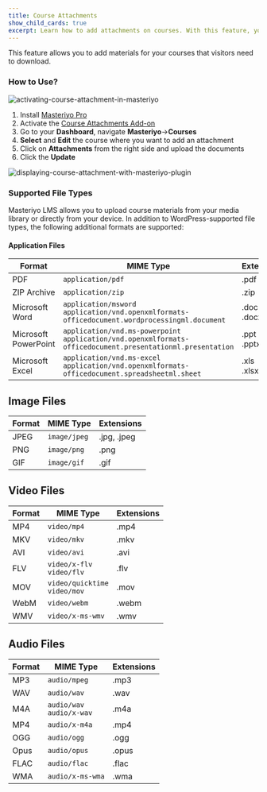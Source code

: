 ```yaml
---
title: Course Attachments
show_child_cards: true
excerpt: Learn how to add attachments on courses. With this feature, you to add materials for your courses that visitors need to download.
---
```


This feature allows you to add materials for your courses that visitors need to download.

### How to Use?

![activating-course-attachment-in-masteriyo](https://user-images.githubusercontent.com/24367265/195078870-70b64d1b-8172-4ff7-90d5-b7c4a6d3bd0d.png)

1. Install [Masteriyo Pro](https://docs.masteriyo.com/getting-started/installation#installing-masteriyo-lms-pro-version)
2. Activate the [Course Attachments Add-on](https://docs.masteriyo.com/getting-started/activate-masteriyo-addons)
3. Go to your **Dashboard**, navigate **Masteriyo**->**Courses**
4. **Select** and **Edit** the course where you want to add an attachment
5. Click on **Attachments** from the right side and upload the documents
6. Click the **Update**

![displaying-course-attachment-with-masteriyo-plugin](https://user-images.githubusercontent.com/24367265/195078918-1497a23f-66b6-4eba-83a0-ac26994095dd.png)

### Supported File Types

Masteriyo LMS allows you to upload course materials from your media library or directly from your device. In addition to WordPress-supported file types, the following additional formats are supported:

#### Application Files

| Format               | MIME Type                                                                                     | Extensions   |
|----------------------|-----------------------------------------------------------------------------------------------|--------------|
| PDF                  | `application/pdf`                                                                             | .pdf         |
| ZIP Archive          | `application/zip`                                                                             | .zip         |
| Microsoft Word       | `application/msword`<br/>`application/vnd.openxmlformats-officedocument.wordprocessingml.document` | .doc<br/>.docx |
| Microsoft PowerPoint | `application/vnd.ms-powerpoint`<br/>`application/vnd.openxmlformats-officedocument.presentationml.presentation` | .ppt<br/>.pptx |
| Microsoft Excel      | `application/vnd.ms-excel`<br/>`application/vnd.openxmlformats-officedocument.spreadsheetml.sheet`     | .xls<br/>.xlsx |

## Image Files

| Format | MIME Type     | Extensions  |
|--------|---------------|-------------|
| JPEG   | `image/jpeg`  | .jpg, .jpeg |
| PNG    | `image/png`   | .png        |
| GIF    | `image/gif`   | .gif        |


## Video Files

| Format | MIME Type | Extensions |
|--------|-----------|------------|
| MP4 | `video/mp4` | .mp4 |
| MKV | `video/mkv` | .mkv |
| AVI | `video/avi` | .avi |
| FLV | `video/x-flv`<br/>`video/flv` | .flv |
| MOV | `video/quicktime`<br/>`video/mov` | .mov |
| WebM | `video/webm` | .webm |
| WMV | `video/x-ms-wmv` | .wmv |

## Audio Files

| Format | MIME Type | Extensions |
|--------|-----------|------------|
| MP3 | `audio/mpeg` | .mp3 |
| WAV | `audio/wav` | .wav |
| M4A | `audio/wav`<br/>`audio/x-wav` | .m4a |
| MP4 | `audio/x-m4a` | .mp4 |
| OGG | `audio/ogg` | .ogg |
| Opus | `audio/opus` | .opus |
| FLAC | `audio/flac` | .flac |
| WMA | `audio/x-ms-wma` | .wma |
